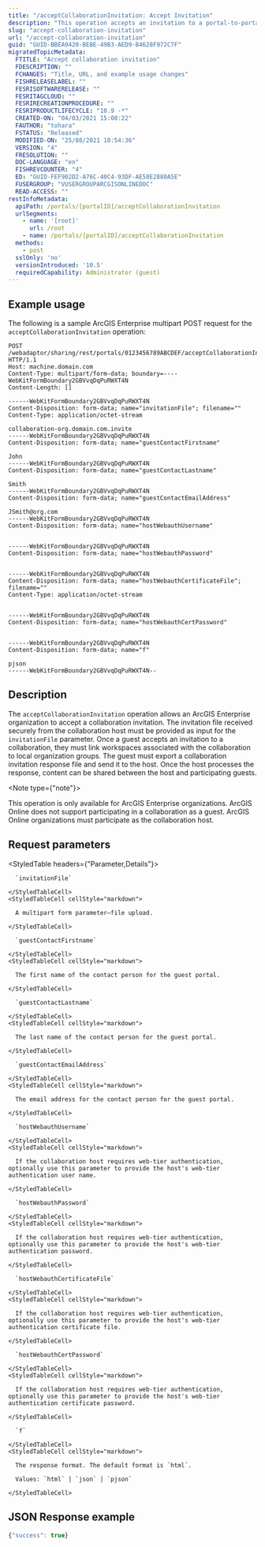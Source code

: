 ```yaml
---
title: "/acceptCollaborationInvitation: Accept Invitation"
description: "This operation accepts an invitation to a portal-to-portal collaboration."
slug: "accept-collaboration-invitation"
url: "/accept-collaboration-invitation"
guid: "GUID-BBEA9420-BEBE-49B3-AED9-B4628F972C7F"
migratedTopicMetadata:
  FTITLE: "Accept collaboration invitation"
  FDESCRIPTION: ""
  FCHANGES: "Title, URL, and example usage changes"
  FISHRELEASELABEL: ""
  FESRISOFTWARERELEASE: ""
  FESRITAGCLOUD: ""
  FESRIRECREATIONPROCEDURE: ""
  FESRIPRODUCTLIFECYCLE: "10.9 -*"
  CREATED-ON: "04/03/2021 15:08:22"
  FAUTHOR: "tohara"
  FSTATUS: "Released"
  MODIFIED-ON: "25/08/2021 10:54:36"
  VERSION: "4"
  FRESOLUTION: ""
  DOC-LANGUAGE: "en"
  FISHREVCOUNTER: "4"
  ED: "GUID-FEF902D2-A76C-40C4-93DF-AE58E2880A5E"
  FUSERGROUP: "VUSERGROUPARCGISONLINEDOC"
  READ-ACCESS: ""
restInfoMetadata:
  apiPath: /portals/[portalID]/acceptCollaborationInvitation
  urlSegments:
    - name: '[root]'
      url: /root
    - name: /portals/[portalID]/acceptCollaborationInvitation
  methods:
    - post
  sslOnly: 'no'
  versionIntroduced: '10.5'
  requiredCapability: Administrator (guest)
---
```


## Example usage

The following is a sample ArcGIS Enterprise multipart POST request for the `acceptCollaborationInvitation` operation:

```other
POST /webadaptor/sharing/rest/portals/0123456789ABCDEF/acceptCollaborationInvitation HTTP/1.1
Host: machine.domain.com
Content-Type: multipart/form-data; boundary=----WebKitFormBoundary2GBVvqDqPuRWXT4N
Content-Length: []

------WebKitFormBoundary2GBVvqDqPuRWXT4N
Content-Disposition: form-data; name="invitationFile"; filename=""
Content-Type: application/octet-stream

collaboration-org.domain.com.invite
------WebKitFormBoundary2GBVvqDqPuRWXT4N
Content-Disposition: form-data; name="guestContactFirstname"

John
------WebKitFormBoundary2GBVvqDqPuRWXT4N
Content-Disposition: form-data; name="guestContactLastname"

Smith
------WebKitFormBoundary2GBVvqDqPuRWXT4N
Content-Disposition: form-data; name="guestContactEmailAddress"

JSmith@org.com
------WebKitFormBoundary2GBVvqDqPuRWXT4N
Content-Disposition: form-data; name="hostWebauthUsername"


------WebKitFormBoundary2GBVvqDqPuRWXT4N
Content-Disposition: form-data; name="hostWebauthPassword"


------WebKitFormBoundary2GBVvqDqPuRWXT4N
Content-Disposition: form-data; name="hostWebauthCertificateFile"; filename=""
Content-Type: application/octet-stream


------WebKitFormBoundary2GBVvqDqPuRWXT4N
Content-Disposition: form-data; name="hostWebauthCertPassword"


------WebKitFormBoundary2GBVvqDqPuRWXT4N
Content-Disposition: form-data; name="f"

pjson
------WebKitFormBoundary2GBVvqDqPuRWXT4N--

```

## Description

The `acceptCollaborationInvitation` operation allows an ArcGIS Enterprise organization to accept a collaboration invitation. The invitation file received securely from the collaboration host must be provided as input for the `invitationFile` parameter. Once a guest accepts an invitation to a collaboration, they must link workspaces associated with the collaboration to local organization groups. The guest must export a collaboration invitation response file and send it to the host. Once the host processes the response, content can be shared between the host and participating guests.

<Note type={"note"}>

This operation is only available for ArcGIS Enterprise organizations. ArcGIS Online does not support participating in a collaboration as a guest. ArcGIS Online organizations must participate as the collaboration host.

</Note>


##  Request parameters

<StyledTable headers={"Parameter,Details"}>
  <StyledTableRow>
    <StyledTableCell cellStyle="markdown">

      `invitationFile` 

    </StyledTableCell>
    <StyledTableCell cellStyle="markdown">

      A multipart form parameter—file upload.

    </StyledTableCell>
  </StyledTableRow>
  <StyledTableRow>
    <StyledTableCell cellStyle="markdown">

      `guestContactFirstname` 

    </StyledTableCell>
    <StyledTableCell cellStyle="markdown">

      The first name of the contact person for the guest portal.

    </StyledTableCell>
  </StyledTableRow>
  <StyledTableRow>
    <StyledTableCell cellStyle="markdown">

      `guestContactLastname` 

    </StyledTableCell>
    <StyledTableCell cellStyle="markdown">

      The last name of the contact person for the guest portal.

    </StyledTableCell>
  </StyledTableRow>
  <StyledTableRow>
    <StyledTableCell cellStyle="markdown">

      `guestContactEmailAddress` 

    </StyledTableCell>
    <StyledTableCell cellStyle="markdown">

      The email address for the contact person for the guest portal.

    </StyledTableCell>
  </StyledTableRow>
  <StyledTableRow>
    <StyledTableCell cellStyle="markdown">

      `hostWebauthUsername` 

    </StyledTableCell>
    <StyledTableCell cellStyle="markdown">

      If the collaboration host requires web-tier authentication, optionally use this parameter to provide the host's web-tier authentication user name.

    </StyledTableCell>
  </StyledTableRow>
  <StyledTableRow>
    <StyledTableCell cellStyle="markdown">

      `hostWebauthPassword` 

    </StyledTableCell>
    <StyledTableCell cellStyle="markdown">

      If the collaboration host requires web-tier authentication, optionally use this parameter to provide the host's web-tier authentication password.

    </StyledTableCell>
  </StyledTableRow>
  <StyledTableRow>
    <StyledTableCell cellStyle="markdown">

      `hostWebauthCertificateFile` 

    </StyledTableCell>
    <StyledTableCell cellStyle="markdown">

      If the collaboration host requires web-tier authentication, optionally use this parameter to provide the host's web-tier authentication certificate file.

    </StyledTableCell>
  </StyledTableRow>
  <StyledTableRow>
    <StyledTableCell cellStyle="markdown">

      `hostWebauthCertPassword` 

    </StyledTableCell>
    <StyledTableCell cellStyle="markdown">

      If the collaboration host requires web-tier authentication, optionally use this parameter to provide the host's web-tier authentication certificate password.

    </StyledTableCell>
  </StyledTableRow>
  <StyledTableRow>
    <StyledTableCell cellStyle="markdown">

      `f` 

    </StyledTableCell>
    <StyledTableCell cellStyle="markdown">

      The response format. The default format is `html`.

      Values: `html` | `json` | `pjson`

    </StyledTableCell>
  </StyledTableRow>
</StyledTable>


## JSON Response example

```javascript
{"success": true}
```